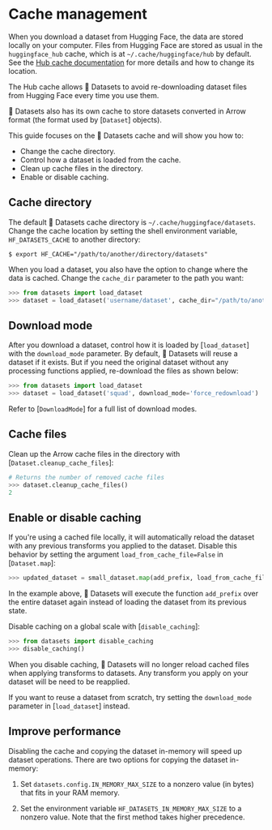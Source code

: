 # Cache management

When you download a dataset from Hugging Face, the data are stored locally on your computer.
Files from Hugging Face are stored as usual in the `huggingface_hub` cache, which is at `~/.cache/huggingface/hub` by default.
See the [Hub cache documentation](https://huggingface.co/docs/huggingface_hub/guides/manage-cache) for more details and how to change its location.

The Hub cache allows 🤗 Datasets to avoid re-downloading dataset files from Hugging Face every time you use them. 

🤗 Datasets also has its own cache to store datasets converted in Arrow format (the format used by [`Dataset`] objects).

This guide focuses on the 🤗 Datasets cache and will show you how to:

- Change the cache directory.
- Control how a dataset is loaded from the cache.
- Clean up cache files in the directory.
- Enable or disable caching.

## Cache directory

The default 🤗 Datasets cache directory is `~/.cache/huggingface/datasets`. Change the cache location by setting the shell environment variable, `HF_DATASETS_CACHE` to another directory:

```
$ export HF_CACHE="/path/to/another/directory/datasets"
```

When you load a dataset, you also have the option to change where the data is cached. Change the `cache_dir` parameter to the path you want:

```py
>>> from datasets import load_dataset
>>> dataset = load_dataset('username/dataset', cache_dir="/path/to/another/directory/datasets")
```

## Download mode

After you download a dataset, control how it is loaded by [`load_dataset`] with the `download_mode` parameter. By default, 🤗 Datasets will reuse a dataset if it exists. But if you need the original dataset without any processing functions applied, re-download the files as shown below:

```py
>>> from datasets import load_dataset
>>> dataset = load_dataset('squad', download_mode='force_redownload')
```

Refer to [`DownloadMode`] for a full list of download modes.

## Cache files

Clean up the Arrow cache files in the directory with [`Dataset.cleanup_cache_files`]:

```py
# Returns the number of removed cache files
>>> dataset.cleanup_cache_files()
2
```

## Enable or disable caching

If you're using a cached file locally, it will automatically reload the dataset with any previous transforms you applied to the dataset. Disable this behavior by setting the argument `load_from_cache_file=False` in [`Dataset.map`]:

```py
>>> updated_dataset = small_dataset.map(add_prefix, load_from_cache_file=False)
```

In the example above, 🤗 Datasets will execute the function `add_prefix` over the entire dataset again instead of loading the dataset from its previous state.

Disable caching on a global scale with [`disable_caching`]:

```py
>>> from datasets import disable_caching
>>> disable_caching()
```

When you disable caching, 🤗 Datasets will no longer reload cached files when applying transforms to datasets. Any transform you apply on your dataset will be need to be reapplied.

<Tip>

If you want to reuse a dataset from scratch, try setting the `download_mode` parameter in [`load_dataset`] instead.

</Tip>

<a id='load_dataset_enhancing_performance'></a>

## Improve performance

Disabling the cache and copying the dataset in-memory will speed up dataset operations. There are two options for copying the dataset in-memory:

1. Set `datasets.config.IN_MEMORY_MAX_SIZE` to a nonzero value (in bytes) that fits in your RAM memory. 

2. Set the environment variable `HF_DATASETS_IN_MEMORY_MAX_SIZE` to a nonzero value. Note that the first method takes higher precedence.
